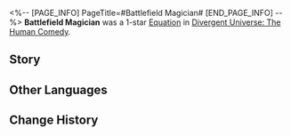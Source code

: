 <%-- [PAGE_INFO]
PageTitle=#Battlefield Magician#
[END_PAGE_INFO] --%>
{{Removed|Equation}}
{{Equation Infobox
|period   = The Human Comedy
|rarity   = 1
|path1    = Elation*3
|path2    = Preservation*2
|effect   = After characters attack, receives a Shield equal to {{Color|h|3%}} of the character's Max HP for every instance of {{Trait|Aftertaste}} DMG dealt in this attack. The Shield cannot exceed {{Color|h|36%}} of the character's Max HP and lasts for {{Color|h|1}} turn(s).
|mentions = 
}}
'''Battlefield Magician''' was a 1-star [[Divergent Universe: The Human Comedy/Equatoins|Equation]] in [[Divergent Universe: The Human Comedy]].

==Story==
{{Description|Just what is truly breathtaking magic? At the climax of the Interstellar Energy War, a screen was used to conceal the fleet's main force and transport them to the flank the enemy. In this crucial moment of life and death, they and the flagship crashed into a shrinking black hole only to unleash a surprise assault on the other side. There is no room for failure with such tricks, and each deceit can only be used once. Each trick connects to the fates of tens of thousands of lives.<br /><br />This is a universe-level performance that only the most outstanding magicians may perform alongside each other. You use a screen to hide the traces of the army's advancement and misdirect the assault to elsewhere. Or, perhaps you disguise an overflowing imaginary field as debris from an explosion to fool your enemy into reducing their forces. You are a liar among liars, using the tricks you amassed over a lifetime to ensure a chance for survival for your forces.}}
<!--
==Gameplay Notes==
* 
-->
==Other Languages==
{{Other Languages
|en   = Battlefield Magician
|zhs  = 战场魔术师
|zht  = 戰場魔術師
|ja   = {{Rubi|戦場|せんじょう}}の{{Rubi|魔術師|まじゅつし}}
|ko   = 전장 마술사
|es   = Mago de batalla
|fr   = Magicien du champ de bataille
|ru   = Боевой волшебник
|th   = นักมายากลบนสมรภูมิ
|vi   = Nhà Ảo Thuật Chiến Trường
|de   = Kampfmagier
|id   = Battlefield Magician
|pt   = Mago do Campo de Batalha
}}

==Change History==
{{Change History|2.5}}